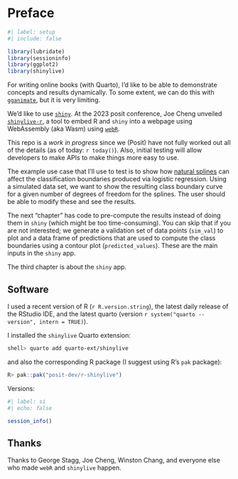 # Preface {.unnumbered}

```r
#| label: setup
#| include: false

library(lubridate)
library(sessioninfo)
library(ggplot2)
library(shinylive)
```


For writing online books (with Quarto), I'd like to be able to demonstrate concepts and results dynamically. To some extent, we can do this with [`gganimate`](https://gganimate.com), but it is very limiting. 

We'd like to use [`shiny`](https://shiny.posit.co). At the 2023 posit conference, Joe Cheng unveiled [`shinylive-r`](https://github.com/posit-dev/shinylive), a tool to embed R and `shiny` into a webpage using WebAssembly (aka Wasm) using [`webR`](https://docs.r-wasm.org/webr/latest/). 

This repo is a _work in progress_ since we (Posit) have not fully worked out all of the details (as of today: `r today()`). Also, initial testing will allow developers to make APIs to make things more easy to use. 

The example use case that I'll use to test is to show how [natural splines](https://towardsdatascience.com/numerical-interpolation-natural-cubic-spline-52c1157b98ac) can affect the classification boundaries produced via logistic regression. Using a simulated data set, we want to show the resulting class boundary curve for a given number of degrees of freedom for the splines. The user should be able to modify these and see the results. 

The next "chapter" has code to pre-compute the results instead of doing them in `shiny` (which might be too time-consuming). You can skip that if you are not interested; we generate a validation set of data points (`sim_val`) to plot and a data frame of predictions that are used to compute the class boundaries using a contour plot (`predicted_values`). These are the main inputs in the `shiny` app. 

The third chapter is about the `shiny` app. 

## Software

I used a recent version of R (`r R.version.string`), the latest daily release of the RStudio IDE, and the latest quarto (version `r system("quarto --version", intern = TRUE)`). 

I installed the `shinylive` Quarto extension: 

```bash
shell> quarto add quarto-ext/shinylive
```

and also the corresponding R package (I suggest using R's `pak` package): 


```r
R> pak::pak("posit-dev/r-shinylive")
```

Versions: 

```r
#| label: si 
#| echo: false

session_info()
```

## Thanks

Thanks to George Stagg, Joe Cheng, Winston Chang, and everyone else who made `webR` and `shinylive` happen. 
